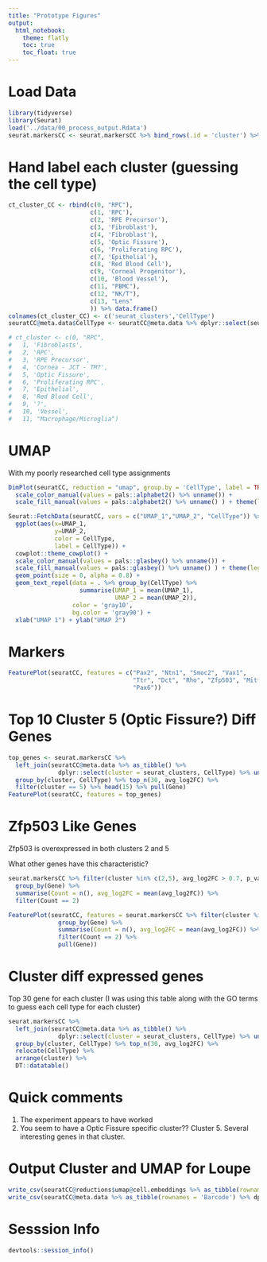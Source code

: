 ```yaml
---
title: "Prototype Figures"
output: 
  html_notebook:
    theme: flatly
    toc: true
    toc_float: true
---
```



# Load Data

```r
library(tidyverse)
library(Seurat)
load('../data/00_process_output.Rdata')
seurat.markersCC <- seurat.markersCC %>% bind_rows(.id = 'cluster') %>% as_tibble(rownames = 'Gene') %>% mutate(Gene = gsub('\\.\\.\\.\\d+','',Gene))
```

# Hand label each cluster (guessing the cell type)
```r
ct_cluster_CC <- rbind(c(0, "RPC"),
                       c(1, 'RPC'),
                       c(2, 'RPE Precursor'),
                       c(3, 'Fibroblast'),
                       c(4, 'Fibroblast'),
                       c(5, 'Optic Fissure'),
                       c(6, 'Proliferating RPC'),
                       c(7, 'Epithelial'),
                       c(8, 'Red Blood Cell'),
                       c(9, 'Corneal Progenitor'),
                       c(10, 'Blood Vessel'),
                       c(11, "PBMC"),
                       c(12, "NK/T"),
                       c(13, "Lens"
                       )) %>% data.frame()
colnames(ct_cluster_CC) <- c('seurat_clusters','CellType')
seuratCC@meta.data$CellType <- seuratCC@meta.data %>% dplyr::select(seurat_clusters) %>% left_join(ct_cluster_CC) %>% pull(CellType)

# ct_cluster <- c(0, "RPC",
#   1, 'Fibroblasts',
#   2, 'RPC',
#   3, 'RPE Precursor',
#   4, 'Cornea - JCT - TM?',
#   5, 'Optic Fissure',
#   6, 'Proliferating RPC',
#   7, 'Epithelial',
#   8, 'Red Blood Cell',
#   9, '?',
#   10, 'Vessel',
#   11, "Macrophage/Microglia")

```

# UMAP
With my poorly researched cell type assignments
```r
DimPlot(seuratCC, reduction = "umap", group.by = 'CellType', label = TRUE, label.box = TRUE) + 
  scale_color_manual(values = pals::alphabet2() %>% unname()) +
  scale_fill_manual(values = pals::alphabet2() %>% unname() ) + theme(legend.position = "none")
```


```r
Seurat::FetchData(seuratCC, vars = c("UMAP_1","UMAP_2", "CellType")) %>%
  ggplot(aes(x=UMAP_1,
             y=UMAP_2, 
             color = CellType, 
             label = CellType)) +
  cowplot::theme_cowplot() +
  scale_color_manual(values = pals::glasbey() %>% unname()) +
  scale_fill_manual(values = pals::glasbey() %>% unname() ) + theme(legend.position = "none") +
  geom_point(size = 0, alpha = 0.8) +
  geom_text_repel(data = . %>% group_by(CellType) %>%
                    summarise(UMAP_1 = mean(UMAP_1),
                              UMAP_2 = mean(UMAP_2)),
                  color = 'gray10',
                  bg.color = 'gray90') +
  xlab("UMAP 1") + ylab("UMAP 2")
```

# Markers
```r
FeaturePlot(seuratCC, features = c("Pax2", "Ntn1", "Smoc2", "Vax1", 
                                   "Ttr", "Dct", "Rho", "Zfp503", "Mitf",
                                   "Pax6"))
```

# Top 10 Cluster 5 (Optic Fissure?) Diff Genes
```r

top_genes <- seurat.markersCC %>%  
  left_join(seuratCC@meta.data %>% as_tibble() %>% 
              dplyr::select(cluster = seurat_clusters, CellType) %>% unique()) %>% 
  group_by(cluster, CellType) %>% top_n(30, avg_log2FC) %>% 
  filter(cluster == 5) %>% head(15) %>% pull(Gene)
FeaturePlot(seuratCC, features = top_genes)
```

# Zfp503 Like Genes

Zfp503 is overexpressed in both clusters 2 and 5

What other genes have this characteristic?
```r

seurat.markersCC %>% filter(cluster %in% c(2,5), avg_log2FC > 0.7, p_val_adj < 0.01) %>% 
  group_by(Gene) %>% 
  summarise(Count = n(), avg_log2FC = mean(avg_log2FC)) %>% 
  filter(Count == 2)

FeaturePlot(seuratCC, features = seurat.markersCC %>% filter(cluster %in% c(2,5), avg_log2FC > 0.7, p_val_adj < 0.01) %>% 
              group_by(Gene) %>% 
              summarise(Count = n(), avg_log2FC = mean(avg_log2FC)) %>% 
              filter(Count == 2) %>% 
              pull(Gene))

```

# Cluster diff expressed genes

Top 30 gene for each cluster (I was using this table along with the GO terms to guess each cell type for each cluster)
```r
seurat.markersCC %>%  
  left_join(seuratCC@meta.data %>% as_tibble() %>% 
              dplyr::select(cluster = seurat_clusters, CellType) %>% unique()) %>% 
  group_by(cluster, CellType) %>% top_n(30, avg_log2FC) %>% 
  relocate(CellType) %>% 
  arrange(cluster) %>% 
  DT::datatable()
```

# Quick comments

1. The experiment appears to have worked
2. You seem to have a Optic Fissure specific cluster?? Cluster 5. Several interesting genes in that cluster.

# Output Cluster and UMAP for Loupe
```r
write_csv(seuratCC@reductions$umap@cell.embeddings %>% as_tibble(rownames = 'Barcode'), file = 'umap.loupe.csv')
write_csv(seuratCC@meta.data %>% as_tibble(rownames = 'Barcode') %>% dplyr::select(Barcode, seurat_clusters), file = 'cluster.loupe.csv')
```

# Sesssion Info
```r
devtools::session_info()
```
